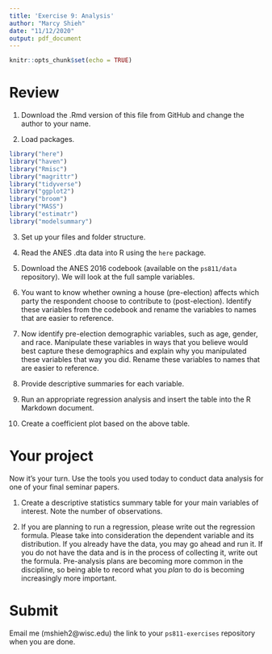 ```yaml
---
title: 'Exercise 9: Analysis'
author: "Marcy Shieh"
date: "11/12/2020"
output: pdf_document
---
```


```r
knitr::opts_chunk$set(echo = TRUE)
```

# Review

1. Download the .Rmd version of this file from GitHub and change the author to your name.

2. Load packages.

```r
library("here")
library("haven")
library("Rmisc")
library("magrittr")
library("tidyverse")
library("ggplot2")
library("broom")
library("MASS")
library("estimatr")
library("modelsummary")
```

3. Set up your files and folder structure.

4. Read the ANES .dta data into R using the `here` package.

5. Download the ANES 2016 codebook (available on the `ps811/data` repository). We will look at the full sample variables.

6. You want to know whether owning a house (pre-election) affects which party the respondent choose to contribute to (post-election). Identify these variables from the codebook and rename the variables to names that are easier to reference.

7. Now identify pre-election demographic variables, such as age, gender, and race. Manipulate these variables in ways that you believe would best capture these demographics and explain why you manipulated these variables that way you did. Rename these variables to names that are easier to reference.

8. Provide descriptive summaries for each variable.

9. Run an appropriate regression analysis and insert the table into the R Markdown document.

10. Create a coefficient plot based on the above table.

# Your project

Now it's your turn. Use the tools you used today to conduct data analysis for one of your final seminar papers.

1. Create a descriptive statistics summary table for your main variables of interest. Note the number of observations.

2. If you are planning to run a regression, please write out the regression formula. Please take into consideration the dependent variable and its distribution. If you already have the data, you may go ahead and run it. If you do not have the data and is in the process of collecting it, write out the formula. Pre-analysis plans are becoming more common in the discipline, so being able to record what you *plan* to do is becoming increasingly more important.

# Submit

Email me (mshieh2@wisc.edu) the link to your `ps811-exercises` repository when you are done.
